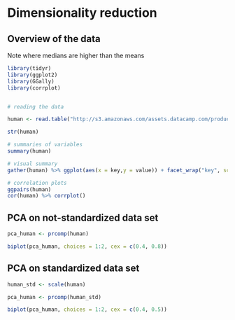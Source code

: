 # Dimensionality reduction

## Overview of the data

Note where medians are higher than the means
```r
library(tidyr)
library(ggplot2)
library(GGally)
library(corrplot)


# reading the data

human <- read.table("http://s3.amazonaws.com/assets.datacamp.com/production/course_2218/datasets/human2.txt", sep = ",", header = TRUE)

str(human)

# summaries of variables
summary(human)

# visual summary
gather(human) %>% ggplot(aes(x = key,y = value)) + facet_wrap("key", scales = "free") + geom_boxplot() + labs(x = NULL, y = NULL)

# correlation plots
ggpairs(human)
cor(human) %>% corrplot()

```

## PCA on not-standardized data set


```r
pca_human <- prcomp(human)

biplot(pca_human, choices = 1:2, cex = c(0.4, 0.8))

```

## PCA on standardized data set


```r
human_std <- scale(human)

pca_human <- prcomp(human_std)

biplot(pca_human, choices = 1:2, cex = c(0.4, 0.5))

```


